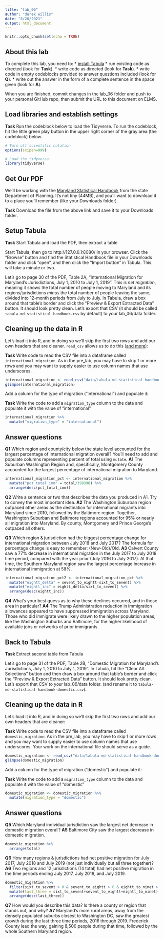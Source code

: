 ```yaml
---
title: "lab_06"
author: "derek willis"
date: "8/26/2021"
output: html_document
---
```


```r
knitr::opts_chunk$set(echo = TRUE)
```

## About this lab

To complete this lab, you need to:
* [install Tabula](https://tabula.technology/)
* run existing code as directed (look for **Task**).
* write code as directed (look for **Task**).
* write code in empty codeblocks provided to answer questions included (look for **Q**).
* write out the answer in the form of a complete sentence in the space given (look for **A**).

When you are finished, commit changes in the lab_06 folder and push to your personal GitHub repo, then submit the URL to this document on ELMS.

## Load libraries and establish settings

**Task** Run the codeblock below to load the Tidyverse. To run the codeblock, hit the little green play button in the upper right corner of the gray area (the codeblock) below.

```r
# Turn off scientific notation
options(scipen=999)

# Load the tidyverse.
library(tidyverse)
```

## Get Our PDF

We'll be working with the [Maryland Statistical Handbook](https://planning.maryland.gov/MSDC/Documents/md-statistical-handbook.pdf) from the state Department of Planning. It's not tiny (44MB), and you'll want to download it to a place you'll remember (like your Downloads folder).

**Task** Download the file from the above link and save it to your Downloads folder.

## Setup Tabula

**Task** Start Tabula and load the PDF, then extract a table

Start Tabula, then go to http://127.0.0.1:8080/ in your browser. Click the "Browse" button and find the Statistical Handbook file in your Downloads folder and click "open", and then click the "Import button" in Tabula. This will take a minute or two.

Let's go to page 30 of the PDF, Table 2A, "International Migration for Maryland's Jurisdictions, July 1, 2010 to July 1, 2019". This is _net migration_, meaning it shows the total number of people moving to Maryland and its regions/jurisdictions _minus_ the total number of people leaving the same, divided into 12-month periods from July to July. In Tabula, draw a box around that table's border and click the "Preview & Export Extracted Data" button. It should look pretty clean. Let's export that CSV (it should be called `tabula-md-statistical-handbook.csv` by default) to your lab_06/data folder.

## Cleaning up the data in R

Let's load it into R, and in doing so we'll skip the first two rows and add our own headers that are cleaner. `read_csv` allows us to do this ([and more](https://readr.tidyverse.org/reference/read_delim.html)):

**Task** Write code to read the CSV file into a dataframe called `international_migration`. As in the pre_lab, you may have to skip 1 or more rows and you may want to supply easier to use column names that use underscores.

```r
international_migration <- read_csv("data/tabula-md-statistical-handbook.csv", col_names=c("jurisdiction", "ten_to_eleven", "eleven_to_twelve", "twelve_to_thirtt","thirtt_to_fourt","fourt_to_fift","fift_to_sixt","sixt_to_sevent","sevent_to_eightt","eightt_to_ninet","total"))
glimpse(international_migration)

```

Add a column for the type of migration ("international") and populate it:

**Task** Write the code to add a `migration_type` column to the data and populate it with the value of "international"

```r
international_migration %>%
  mutate("migration_type" = "international")
```

## Answer questions

**Q1** Which region and county/city below the state level accounted for the largest percentage of international migration overall?  You'll need to add and populate columns representing percent of total using `mutate`.
**A1** The Suburban Washington Region and, specifically, Montgomery County accounted for the largest percentage of international migration to Maryland.

```r
international_migration_pct <- international_migration %>%
  mutate("pct_total_imm" = total/198996) %>%
  arrange(desc(pct_total_imm))

```

**Q2** Write a sentence or two that describes the data you produced in A1. Try to convey the most important idea.
**A2** The Washington Suburban region outpaced other areas as the destination for international migrants into Maryland since 2010, followed by the Baltimore region. Together, Washington Suburban and Baltimore regions accounted for 95% or nearly all migration into Maryland. By county, Montgomery and Prince George's outpaced all others. 


**Q3** Which region & jurisdiction had the biggest percentage change for international migration between July 2018 and July 2017? The formula for percentage change is easy to remember: (New-Old)/Old.
**A3** Calvert County saw a 77% decrease in international migration in the July 2017 to July 2018 time period, compared with the year prior (July 2016 to July 2017). At that time, the Southern Maryland region saw the largest percentage increase in international immigration at 58%. 


```r
international_migration_pct2 <- international_migration_pct %>%
  mutate("eightt_delta" = sevent_to_eightt-sixt_to_sevent) %>%
  mutate("eightt_inc" = eightt_delta/sixt_to_sevent) %>%
  arrange(desc(eightt_inc))

```

**Q4** What's your best guess as to why these declines occurred, and in those area in particular?
**A4** The Trump Administration reduction in immigration allowances appeared to have suppressed immigration across Maryland. Those who did immigrate were likely drawn to the higher population areas, like the Washington Suburbs and Baltimore, for the higher likelihood of available jobs or networks of prior immigrants. 


## Back to Tabula

**Task** Extract second table from Tabula

Let's go to page 31 of the PDF, Table 2B, "Domestic Migration for Maryland's Jurisdictions, July 1, 2010 to July 1, 2019". In Tabula, hit the "Clear All Selections" button and then draw a box around that table's border and click the "Preview & Export Extracted Data" button. It should look pretty clean. Let's export that CSV to your lab_06/data folder. (and rename it to `tabula-md-statistical-handbook-domestic.csv`).

## Cleaning up the data in R

Let's load it into R, and in doing so we'll skip the first two rows and add our own headers that are cleaner:

**Task** Write code to read the CSV file into a dataframe called `domestic_migration`. As in the pre_lab, you may have to skip 1 or more rows and you may want to supply easier to use column names that use underscores. Your work on the international file should serve as a guide.

```r
domestic_migration <- read_csv("data/tabula-md-statistical-handbook-domestic.csv", col_names=c("jurisdiction", "ten_to_eleven", "eleven_to_twelve", "twelve_to_thirtt","thirtt_to_fourt","fourt_to_fift","fift_to_sixt","sixt_to_sevent","sevent_to_eightt","eightt_to_ninet","total"))
glimpse(domestic_migration)

```

Add a column for the type of migration ("domestic") and populate it:

**Task** Write the code to add a `migration_type` column to the data and populate it with the value of "domestic"

```r
domestic_migration <- domestic_migration %>%
  mutate(migration_type = "domestic")
```

## Answer questions
**Q5** Which Maryland individual jurisdiction saw the largest net decrease in domestic migration overall?
**A5** Baltimore City saw the largest decrease in domestic migration. 

```r
domestic_migration %>%
  arrange(total)

```

**Q6** How many regions & jurisdictions had net positive migration for July 2017, July 2018 and July 2019 (not just individually but all three together)?
**A6** Two regions and 12 jurisdictions (14 total) had net positive migration in the time periods ending July 2017, July 2018, and July 2019. 

```r
domestic_migration %>%
  filter(sixt_to_sevent > 0 & sevent_to_eightt > 0 & eightt_to_ninet > 0) %>%
  mutate(last_three = sixt_to_sevent+sevent_to_eightt+eightt_to_ninet) %>%
  arrange(desc(last_three))

```

**Q7** How would you describe this data? Is there a county or region that stands out, and why?
**A7** Maryland's more rural areas, away from the densely populated suburbs closest to Washington DC, saw the greatest growth during the last three time periods, 2016 through 2019. Frederick County lead the way, gaining 8,500 people during that time, followed by the whole Southern Maryland region. 

